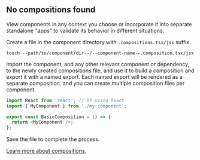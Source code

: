 ## No compositions found

View components in any context you choose or incorporate it into separate standalone "apps" to validate its behavior in different situations.

Create a file in the component directory with `.compositions.tsx/jsx` suffix.

```shell
touch --path/to/component/dir--/--component-name--.composition.tsx/jsx
```

Import the component, and any other relevant component or dependency, to the newly created compositions file, and use it to build a composition and export it with a named export. Each named export will be rendered as a separate composition, and you can create multiple composition files per component.

```js
import React from 'react'; // if using React
import { MyComponent } from './my-component';

export const BasicComposition = () => {
  return <MyComponent />;
};
```

Save the file to complete the process.

[Learn more about compositions.](https://harmony-docs.bit.dev/building-with-bit/component-compositions)
